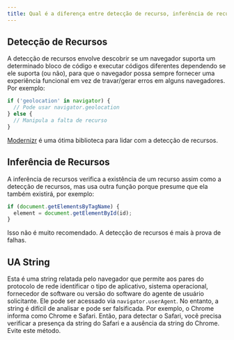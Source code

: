 ```yaml
---
title: Qual é a diferença entre detecção de recurso, inferência de recurso e uso da string UA?
---
```


## Detecção de Recursos

A detecção de recursos envolve descobrir se um navegador suporta um determinado bloco de código e executar códigos diferentes dependendo se ele suporta (ou não), para que o navegador possa sempre fornecer uma experiência funcional em vez de travar/gerar erros em alguns navegadores. Por exemplo:

```js
if ('geolocation' in navigator) {
  // Pode usar navigator.geolocation
} else {
  // Manipula a falta de recurso
}
```

[Modernizr](https://modernizr.com/) é uma ótima biblioteca para lidar com a detecção de recursos.

## Inferência de Recursos

A inferência de recursos verifica a existência de um recurso assim como a detecção de recursos, mas usa outra função porque presume que ela também existirá, por exemplo:

```js
if (document.getElementsByTagName) {
  element = document.getElementById(id);
}
```

Isso não é muito recomendado. A detecção de recursos é mais à prova de falhas.

## UA String

Esta é uma string relatada pelo navegador que permite aos pares do protocolo de rede identificar o tipo de aplicativo, sistema operacional, fornecedor de software ou versão do software do agente de usuário solicitante. Ele pode ser acessado via `navigator.userAgent`. No entanto, a string é difícil de analisar e pode ser falsificada. Por exemplo, o Chrome informa como Chrome e Safari. Então, para detectar o Safari, você precisa verificar a presença da string do Safari e a ausência da string do Chrome. Evite este método.
